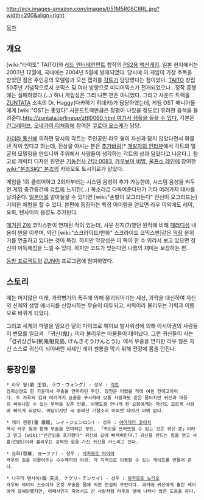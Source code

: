 http://ecx.images-amazon.com/images/I/51M5R08C8RL.jpg?width=200&align=right

[[목차]]










== 개요 ==
'''{{{+2 JUST 武侠!!}}}'''

[wiki:"타이토" TAITO]와 [[레드 엔터테인먼트]] 합작의 [[PS2]]용 [[액션게임]]. 일본 현지에서는 2003년 12월에, 국내에는 2004년 5월에 발매되었다. 당시에 이 게임이 가장 주목을 받았던 점은 주인공의 모델링과 모션 캡처를 [[각트]]가 담당했다는 점이었다. [[TAITO]] 창립 50주년 기념작으로서 코믹스 및 여러 방향으로 미디어믹스가 전개되었으나...정작 흥행에는 실패하였다.(...) 허나 게임성은 그리 나쁜 편은 아니었다. 그리고 사운드 트랙을 [[ZUNTATA]] 소속의 Dr. Haggy(다카하기 히데키)가 담당하였는데, 게임 OST 매니아들에게 [wiki:"OST는 좋았다" 사운드트랙만큼은 정평이 나있을 정도로] 유려한 음색을 들려준다.[[http://zuntata.jp/lineup/zttl0060.html 여기서 샘플을 들을 수 있다.]] 각본은 [[건그레이브]], [[오네가이 티쳐]]등에 참여한 [[쿠로다 요스케]]가 담당.

[[카더라 통신]]에 의하면 당시의 각트는 주인공인 라우 웡이 자신과 닮지 않았다면서 화를 낸 적이 있다고 하는데, 진상을 아시는 분은 [[추가바람]][* [http://www.bujingai.com/text/interview06.html 개발자의 인터뷰]에서 각트의 얼굴의 모델링을 만드니까 주위에서 사람들이 생각하는 각트의 상과 달랐다고 나온다.]. 참고로 캐릭터 디자인 원안은 [[기동전사 건담 0083]], [[카우보이 비밥]], [[울프스 레인]]에 참여한 [[wiki:"본즈S#2" 본즈]]의 카와모토 토시히로가 맡았다.

게임을 1회 클리어하고 2회차부터는 시스템 음성이 추가 가능한데, 시스템 음성을 켜두면 게임 중간중간에 [[각트]]의 느끼한(...) 목소리로 다독여준다던가 기타 여러가지 대사를 날려준다. [[일본어]]를 알아들을 수 있다면 [wiki:"손발이 오그라든다" 전신이 오그라드는] 기이한 체험을 할 수 있다. 본편에 등장하는 특정 아이템을 얻으면 라우 이외에도 레이, 요화, 텐사이의 음성도 추가된다.

[[매거진 Z]]에 코믹스판이 연재된 적이 있는데, 사뭇 진지(?)했던 원작에 비해 [[패러디]]성 내용이 반을 이루며, 약간 [wiki:"스크라이드/만화" 스크라이드 코믹스판]같은 [[막장]] 분위기를 연출하고 있다는 것이 특징. 하지만 막장성은 이 쪽이 한 수 위라서 보고 있으면 정신이 아득해짐을 느낄 수 있다. 하지만 코드가 맞는다면 나름의 재미는 보장하는 편.

[[동방 프로젝트]]의 [[ZUN]]이 프로그램에 참여하였다.

== 스토리 ==
때는 머지않은 미래, 과학병기의 폭주에 의해 붕괴되어가는 세상, 과학을 대신하여 자신의 신체와 생명 에너지를 신앙시하는 무술이 대두되고, 서력이라 불리우는 기력과 이름으로 바뀌게 되었다.

그리고 세계의 파멸을 일으킨 달의 마이크로 웨이브 발사위성에 의해 아시아권의 사람들이 변모를 일으켜 「귀신(鬼)」이라 불리우는 마물들이 태어났다. 그런 귀신들이 사는 「검귀상견도(剣鬼相見島, けんきそうけんとう)」에서 무술을 연마한 라우 웡은 자신 스스로 귀신이 되어버린 사제인 레이 젠롱을 막기 위해 전장에 몸을 던진다.

== 등장인물 ==
 * 라우 웡(劉 王羽, ラウ・ウォング) - 성우 : [[각트]]
 검귀상견도 한 가운데서 무술을 연마하던 무인. 양친은 어렸을 적에 여읜 천애고아이다. 두 자루의 검과 여러가지 요술을 구사하여 보통 사람과도 같은 몸이지만 귀신과 대등히 싸워나갈 수 있는 무력을 갖춘 인물. 여행도중 만나게 된 요화에게는 자신도 모르게 사랑에 빠지게 되었다. 여담이지만 극 중에선 기합소리 이외엔 대사가 아예 없다.

 * 레이 젠롱(雷 震龍, レイ・ジェンロン) - 성우 : [[야마데라 코이치]]
 역시 라우 웡과 함께 무술을 연마하던 무인. 「귀신을 쓰러뜨릴 수 있는 것은 귀신 뿐」이라고 믿고 [wiki:"인간임을 포기했다" 귀신의 길에 빠져버린다.] 귀신을 만드는 힘을 얻고 사흉(四凶)이라 불리우는 강력한 힘을 가진 귀신을 거느리고 있다.

 * 요화(蓉華, ヨーファ) - 성우 : [[사카모토 마아야]]
 라우의 길을 이끌어주는 수수께끼의 여성. 각 지역으로 이동할 수 있는 게이트를 만들어 준다.

 * 나구리 텐사이(殴 天災, ナグリ・テンサイ) - 성우 : [[와카모토 노리오]]
 라우와 레이의 스승이자 온갖 무술을 몸에 익힌 전설의 무인이다. 과거에 귀신에게 홀린 레이에게 살해당했지만, 어째서인지 죽어서도 산 사람처럼 라우의 앞에 나타나 많은 도움을 준다.
